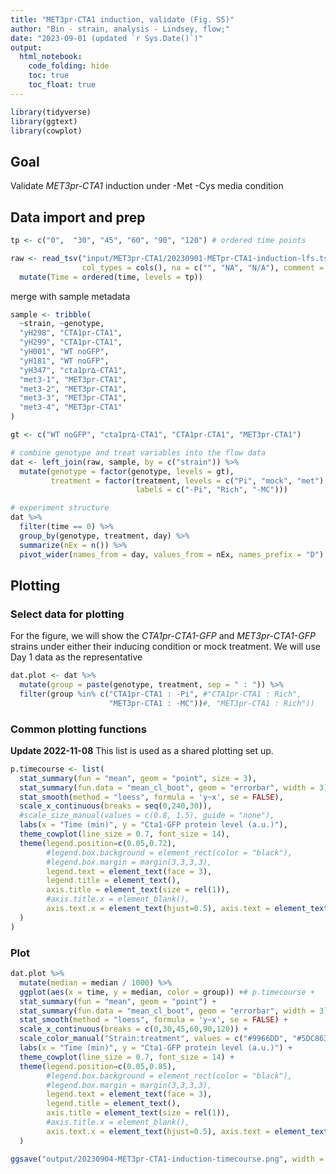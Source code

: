 ```yaml
---
title: "MET3pr-CTA1 induction, validate (Fig. S5)"
author: "Bin - strain, analysis - Lindsey, flow;"
date: "2023-09-01 (updated `r Sys.Date()`)"
output: 
  html_notebook:
    code_folding: hide
    toc: true
    toc_float: true
---
```


```r
library(tidyverse)
library(ggtext)
library(cowplot)
```

## Goal
Validate _MET3pr-CTA1_ induction under -Met -Cys media condition

## Data import and prep
```r
tp <- c("0",  "30", "45", "60", "90", "120") # ordered time points

raw <- read_tsv("input/MET3pr-CTA1/20230901-METpr-CTA1-induction-lfs.tsv",
                col_types = cols(), na = c("", "NA", "N/A"), comment = "#") %>% 
  mutate(Time = ordered(time, levels = tp))
```

merge with sample metadata
```r
sample <- tribble(
  ~strain, ~genotype,
  "yH298", "CTA1pr-CTA1",
  "yH299", "CTA1pr-CTA1",
  "yH001", "WT noGFP",
  "yH181", "WT noGFP",
  "yH347", "cta1pr∆-CTA1",
  "met3-1", "MET3pr-CTA1",
  "met3-2", "MET3pr-CTA1",
  "met3-3", "MET3pr-CTA1",
  "met3-4", "MET3pr-CTA1"
)

gt <- c("WT noGFP", "cta1pr∆-CTA1", "CTA1pr-CTA1", "MET3pr-CTA1")

# combine genotype and treat variables into the flow data
dat <- left_join(raw, sample, by = c("strain")) %>% 
  mutate(genotype = factor(genotype, levels = gt),
         treatment = factor(treatment, levels = c("Pi", "mock", "met"),
                            labels = c("-Pi", "Rich", "-MC")))

# experiment structure
dat %>% 
  filter(time == 0) %>% 
  group_by(genotype, treatment, day) %>% 
  summarize(nEx = n()) %>% 
  pivot_wider(names_from = day, values_from = nEx, names_prefix = "D")
```


## Plotting
### Select data for plotting
For the figure, we will show the _CTA1pr-CTA1-GFP_ and _MET3pr-CTA1-GFP_ strains under either their inducing condition or mock treatment. We will use Day 1 data as the representative
```r
dat.plot <- dat %>% 
  mutate(group = paste(genotype, treatment, sep = " : ")) %>% 
  filter(group %in% c("CTA1pr-CTA1 : -Pi", #"CTA1pr-CTA1 : Rich",
                      "MET3pr-CTA1 : -MC"))#, "MET3pr-CTA1 : Rich"))
```

### Common plotting functions
**Update 2022-11-08** 
This list is used as a shared plotting set up.
```r
p.timecourse <- list(
  stat_summary(fun = "mean", geom = "point", size = 3),
  stat_summary(fun.data = "mean_cl_boot", geom = "errorbar", width = 3),
  stat_smooth(method = "loess", formula = 'y~x', se = FALSE),
  scale_x_continuous(breaks = seq(0,240,30)),
  #scale_size_manual(values = c(0.8, 1.5), guide = "none"),
  labs(x = "Time (min)", y = "Cta1-GFP protein level (a.u.)"),
  theme_cowplot(line_size = 0.7, font_size = 14),
  theme(legend.position=c(0.05,0.72), 
        #legend.box.background = element_rect(color = "black"),
        #legend.box.margin = margin(3,3,3,3),
        legend.text = element_text(face = 3), 
        legend.title = element_text(),
        axis.title = element_text(size = rel(1)), 
        #axis.title.x = element_blank(),
        axis.text.x = element_text(hjust=0.5), axis.text = element_text(size = rel(1)),
  )
)
```

### Plot
```r
dat.plot %>%
  mutate(median = median / 1000) %>% 
  ggplot(aes(x = time, y = median, color = group)) +# p.timecourse +
  stat_summary(fun = "mean", geom = "point") +
  stat_summary(fun.data = "mean_cl_boot", geom = "errorbar", width = 3) +
  stat_smooth(method = "loess", formula = 'y~x', se = FALSE) +
  scale_x_continuous(breaks = c(0,30,45,60,90,120)) +
  scale_color_manual("Strain:treatment", values = c("#9966DD", "#5DC863")) +
  labs(x = "Time (min)", y = "Cta1-GFP protein level (a.u.)") +
  theme_cowplot(line_size = 0.7, font_size = 14) +
  theme(legend.position=c(0.05,0.85), 
        #legend.box.background = element_rect(color = "black"),
        #legend.box.margin = margin(3,3,3,3),
        legend.text = element_text(face = 3), 
        legend.title = element_text(),
        axis.title = element_text(size = rel(1)), 
        #axis.title.x = element_blank(),
        axis.text.x = element_text(hjust=0.5), axis.text = element_text(size = rel(1)),
  )

ggsave("output/20230904-MET3pr-CTA1-induction-timecourse.png", width = 3.5, height = 4)
```


